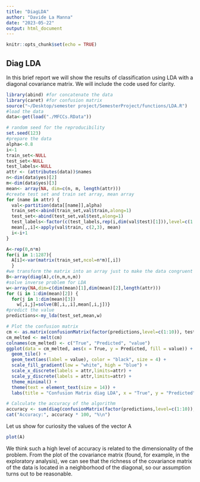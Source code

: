 ```yaml
---
title: "DiagLDA"
author: "Davide La Manna"
date: "2023-05-22"
output: html_document
---
```


```r
knitr::opts_chunk$set(echo = TRUE)
```

## Diag LDA

In this brief report we will show the results of classification using LDA with a diagonal covariance matrix.  We will include the code used for clarity.

```r
library(abind) #for concatenate the data
library(caret) #for confusion matrix
source("~/Desktop/semester project/SemesterProject/functions/LDA.R")
#load the data
data<-get(load("./MFCCs.RData"))

# random seed for the reproducibility 
set.seed(123)
#prepare the data
alpha<-0.8
i<-1
train_set<-NULL
test_set<-NULL
test_labels<-NULL
attr <- (attributes(data))$names
n<-dim(data$yes)[2]
m<-dim(data$yes)[3]
mean<- array(NA, dim=c(n, m, length(attr)))
#create test set and train set array, mean array
for (name in attr) {
  val<-partition(data[[name]],alpha)
  train_set<-abind(train_set,val$train,along=1)
  test_set<-abind(test_set,val$test,along=1)
  test_labels<-factor(c(test_labels,rep(i,dim(val$test)[1])),level=c(1:10))
  mean[,,i]<-apply(val$train, c(2,3), mean)
  i<-i+1
}

A<-rep(0,n*m)
for(i in 1:1287){
  A[i]<-var(matrix(train_set,ncol=n*m)[,i])
  }
#we transform the matrix into an array just to make the data congruent with our own classification algorithm
B<-array(diag(A),c(n,m,n,m))
#solve inverse problem for LDA 
w<-array(NA,dim=c(dim(mean)[1],dim(mean)[2],length(attr)))
for (i in 1:dim(mean)[2]) {
  for(j in 1:dim(mean)[3])
    w[,i,j]=solve(B[,i,,i],mean[,i,j])}
#predict the value
predictions<-my_lda(test_set,mean,w)

# Plot the confusion matrix
cm <- as.matrix(confusionMatrix(factor(predictions,level=c(1:10)), test_labels)$table)
cm_melted <- melt(cm)
colnames(cm_melted) <- c("True", "Predicted", "value")
ggplot(data = cm_melted, aes(x = True, y = Predicted, fill = value)) +
  geom_tile() +
  geom_text(aes(label = value), color = "black", size = 4) +
  scale_fill_gradient(low = "white", high = "blue") +
  scale_x_discrete(labels = attr,limits=attr) + 
  scale_y_discrete(labels = attr,limits=attr) +
  theme_minimal() +
  theme(text = element_text(size = 14)) +
  labs(title = "Confusion Matrix diag LDA", x = "True", y = "Predicted")

# Calculate the accuracy of the algorithm
accuracy <- sum(diag(confusionMatrix(factor(predictions,level=c(1:10)), test_labels)$table)) / length(test_labels)
cat("Accuracy:", accuracy * 100, "%\n")
```
Let us show for curiosity the values of the vector A
```r
plot(A)
```

We think such a high level of accuracy is related to the dimensionality of the problem. From the plot of the covariance matrix (found, for example, in the exploratory analysis), we can see that the richness of the covariance matrix of the data is located in a neighborhood of the diagonal, so our assumption turns out to be reasonable.